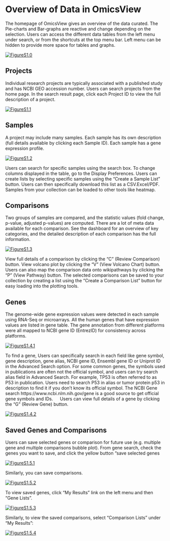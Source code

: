 # Overview of Data in OmicsView 

The homepage of OmicsView gives an overview of the data curated. The Pie-charts and Bar-graphs are reactive and change depending on the selection. Users can access the different data tables from the left menu under search, or from the shortcuts at the top menu bar. Left menu can be hidden to provide more space for tables and graphs.

[![FigureS1.0](https://interactivereport.github.io/OmicsView/tutorial/figures/FigureS1.0.jpg)](https://interactivereport.github.io/OmicsView/tutorial/figures/FigureS1.0.jpg)

## Projects

Individual research projects are typically associated with a published study and has NCBI GEO accession number. Users can search projects from the home page. In the search result page, click each Project ID to view the full description of a project.

[![FigureS1.1](https://interactivereport.github.io/OmicsView/tutorial/figures/FigureS1.1.jpg)](https://interactivereport.github.io/OmicsView/tutorial/figures/FigureS1.1.jpg)

## Samples

A project may include many samples. Each sample has its own description (full details available by clicking each Sample ID).  Each sample has a gene expression profile.

[![FigureS1.2](https://interactivereport.github.io/OmicsView/tutorial/figures/FigureS1.2.jpg)](https://interactivereport.github.io/OmicsView/tutorial/figures/FigureS1.2.jpg)

Users can search for specific samples using the search box. 
To change columns displayed in the table, go to the Display Preferences.
Users can create lists by selecting specific samples using the “Create a Sample List” button. Users can then specifically download this list as a CSV.Excel/PDF. Samples from your collection can be loaded to other tools like heatmap. 

## Comparisons
Two groups of samples are compared, and the statistic values (fold change, p-value, adjusted p-values) are computed. 
There are a lot of meta data available for each comparison.  See the dashboard for an overview of key categories, and the detailed description of each comparison has the full information. 

[![FigureS1.3](https://interactivereport.github.io/OmicsView/tutorial/figures/FigureS1.3.jpg)](https://interactivereport.github.io/OmicsView/tutorial/figures/FigureS1.3.jpg)

View full details of a comparison by clicking the "C" (Review Comparison) button. 
View volcano plot by clicking the "V" (View Volcano Chart) button.
Users can also map the comparison data onto wikipathways by clicking the "P" (View Pathway) button.
The selected comparisons can be saved to your collection by creating a list using the “Create a Comparison List” button for easy loading into the plotting tools. 

## Genes
The genome-wide gene expression values were detected in each sample using RNA-Seq or microarrays. All the human genes that have expression values are listed in gene table.  The gene annotation from  different platforms were all mapped to NCBI gene ID (EntrezID) for consistency across platforms. 

[![FigureS1.4.1](https://interactivereport.github.io/OmicsView/tutorial/figures/FigureS1.4.1.jpg)](https://interactivereport.github.io/OmicsView/tutorial/figures/FigureS1.4.1.jpg)

To find a gene, Users can specifically search in each field like gene symbol, gene description, gene alias, NCBI gene ID,  Ensembl gene ID or Uniprot ID in the Advanced Search option. 
For some common genes, the symbols used in publications are often not the official symbol, and users can try search alias field in Advanced Search. For example, TP53 is often referred to as P53 in publication. Users need to search P53 in alias or tumor protein p53 in description to find it if you don't know its official symbol.
The NCBI Gene search https://www.ncbi.nlm.nih.gov/gene is a good source to get official gene symbols and IDs.
 
Users can view full details of a gene by clicking the "G" (Review Gene) button. 

[![FigureS1.4.2](https://interactivereport.github.io/OmicsView/tutorial/figures/FigureS1.4.2.jpg)](https://interactivereport.github.io/OmicsView/tutorial/figures/FigureS1.4.2.jpg)

## Saved Genes and Comparisons
Users can save selected genes or comparison for future use (e.g. multiple gene and multiple comparisons bubble plot). From gene search, check the genes you want to save, and click the yellow button "save selected genes
 
[![FigureS1.5.1](https://interactivereport.github.io/OmicsView/tutorial/figures/FigureS1.5.1.jpg)](https://interactivereport.github.io/OmicsView/tutorial/figures/FigureS1.5.1.jpg)

Similarly, you can save comparisons. 

[![FigureS1.5.2](https://interactivereport.github.io/OmicsView/tutorial/figures/FigureS1.5.2.jpg)](https://interactivereport.github.io/OmicsView/tutorial/figures/FigureS1.5.2.jpg)
 
To view saved genes, click “My Results” link on the left menu and then “Gene Lists”. 
 
[![FigureS1.5.3](https://interactivereport.github.io/OmicsView/tutorial/figures/FigureS1.5.3.jpg)](https://interactivereport.github.io/OmicsView/tutorial/figures/FigureS1.5.3.jpg)

Similarly, to view the saved comparisons, select “Comparison Lists” under “My Results”:
 
[![FigureS1.5.4](https://interactivereport.github.io/OmicsView/tutorial/figures/FigureS1.5.4.jpg)](https://interactivereport.github.io/OmicsView/tutorial/figures/FigureS1.5.4.jpg) 

